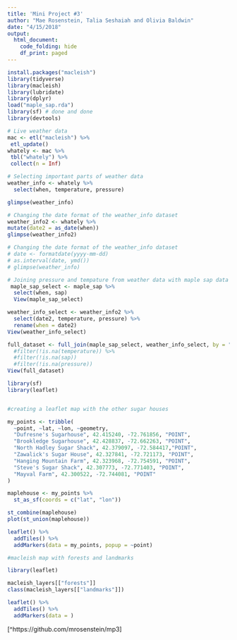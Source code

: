 ```yaml
---
title: 'Mini Project #3'
author: "Mae Rosenstein, Talia Seshaiah and Olivia Baldwin"
date: "4/15/2018"
output: 
  html_document: 
    code_folding: hide
    df_print: paged
---
```

```r
install.packages("macleish")
library(tidyverse)
library(macleish)
library(lubridate)
library(dplyr)
load("maple_sap.rda")
library(sf) # done and done
library(devtools)
```

```r
# Live weather data 
mac <- etl("macleish") %>%
 etl_update()
whately <- mac %>%
 tbl("whately") %>%
 collect(n = Inf)

```


```r
# Selecting important parts of weather data
weather_info <- whately %>%
  select(when, temperature, pressure)

glimpse(weather_info)

# Changing the date format of the weather_info dataset 
weather_info2 <- whately %>%
mutate(date2 = as_date(when)) 
glimpse(weather_info2)
```

```r
# Changing the date format of the weather_info dataset 
# date <- formatdate(yyyy-mm-dd)
# as.interval(date, ymd())
# glimpse(weather_info)

# Joining pressure and tempature from weather data with maple sap data
 maple_sap_select <- maple_sap %>% 
  select(when, sap) 
  View(maple_sap_select)

weather_info_select <- weather_info2 %>%
  select(date2, temperature, pressure) %>%
  rename(when = date2) 
View(weather_info_select)

full_dataset <- full_join(maple_sap_select, weather_info_select, by = "when", copy = TRUE) # %>%
  #filter(!is.na(temperature)) %>%
  #filter(!is.na(sap))
  #filter(!is.na(pressure))
View(full_dataset)

```

```r
library(sf)
library(leaflet)


#creating a leaflet map with the other sugar houses

my_points <- tribble(
  ~point, ~lat, ~lon, ~geometry,
  "Dufresne's Sugarhouse", 42.415240, -72.761856, "POINT",
  "Brookledge Sugarhouse", 42.428837, -72.662263, "POINT",
  "North Hadley Sugar Shack", 42.379097, -72.584417,"POINT",
  "Zawalick's Sugar House", 42.327841, -72.721173, "POINT", 
  "Hanging Mountain Farm", 42.323968, -72.754591, "POINT", 
  "Steve's Sugar Shack", 42.307773, -72.771403, "POINT",
  "Mayval Farm", 42.300522, -72.744081, "POINT"
)

maplehouse <- my_points %>%
  st_as_sf(coords = c("lat", "lon"))

st_combine(maplehouse)
plot(st_union(maplehouse))

leaflet() %>%
  addTiles() %>%
  addMarkers(data = my_points, popup = ~point)


```

















```r
#macleish map with forests and landmarks

library(leaflet)

macleish_layers[["forests"]]
class(macleish_layers[["landmarks"]])

leaflet() %>%
  addTiles() %>%
  addMarkers(data = )

```

[^1]: GitHub repository

[^https://github.com/mrosenstein/mp3]






